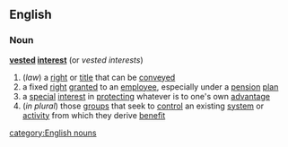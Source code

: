 ==English==
===Noun===
{{wikipediapar|vested interests}}
'''[[vested]] [[interest]]'''  (or ''vested interests'')
#(''law'') a [[right]] or [[title]] that can be [[convey]]ed
#a fixed [[right]] [[grant]]ed to an [[employee]], especially under a [[pension]] [[plan]]
#a [[special]] [[interest]] in [[protecting]] whatever is to one's own [[advantage]]
#(''in plural'') those [[group]]s that seek to [[control]] an existing [[system]] or [[activity]] from which they derive [[benefit]]
[[category:English nouns]]
